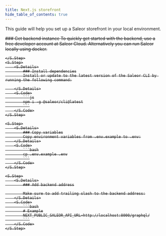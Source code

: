 ```yaml
---
title: Next.js storefront
hide_table_of_contents: true
---
```



This guide will help you set up a Saleor storefront in your local environment.

<S>
    <S.Step>
        <S.Details>
            ### Get backend instance
            To quickly get started with the backend, use a free developer account at Saleor Cloud.
            Alternatively you can run Saleor locally using docker.
        </S.Details>

    </S.Step>
    <S.Step>
        <S.Details>
            ### Install dependencies
            Install or update to the latest version of the Saleor CLI by running the following command:

        </S.Details>
        <S.Code>
            ```js
            npm i -g @saleor/cli@latest
            ```
        </S.Code>
    </S.Step>

    <S.Step>
        <S.Details>
            ### Copy variables
            Copy environment variables from .env.example to .env:
        </S.Details>
        <S.Code>
            ```bash
            cp .env.example .env
            ```
        </S.Code>
    </S.Step>

    <S.Step>
        <S.Details>
            ### Add backend address

            Make sure to add trailing slash to the backend address:
        </S.Details>
        <S.Code>
            ```bash
            # Example
            NEXT_PUBLIC_SALEOR_API_URL=http://localhost:8000/graphql/
            ```
        </S.Code>
    </S.Step>

</S>
